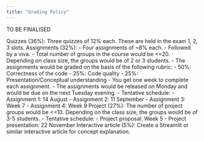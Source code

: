 ```yaml
---
title: "Grading Policy"
---
```


TO BE FINALISED

Quizzes (36%): Three quizzes of 12% each. These are held in the exam 1, 2, 3 slots.
Assignments (32%): 
    - Four assignments of ~8% each. 
    - Followed by a viva. 
    - Total number of groups in the course would be <=20. Depending on class size, the groups would be of 2 or 3 students.
    - The assignments would be graded on the basis of the following rubric:
        - 50%: Correctness of the code
        - 25%: Code quality
        - 25%: Presentation/Conceptual understanding
    - You get one week to complete each assignment.
    - The assignments would be released on Monday and would be due on the next Tuesday evening.
    - Tentative schedule:
        - Assignment 1: 14 August
        - Assignment 2: 11 September
        - Assignment 3: Week 7
        - Assignment 4: Week 9
Project (27%): The number of project groups would be <=10. Depending on the class size, the groups would be of 3-5 students. 
    - Tentative schedule:
        - Project proposal: Week 5
        - Project presentation: 22 November
Interactive article (5%): Create a Streamlit or similar interactive article for concept explanation. 
